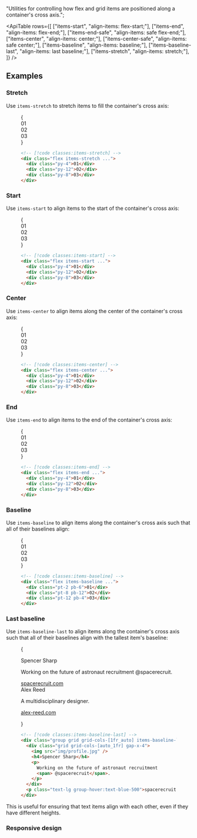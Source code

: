 
  "Utilities for controlling how flex and grid items are positioned along a container's cross axis.";

<ApiTable
  rows={[
    ["items-start", "align-items: flex-start;"],
    ["items-end", "align-items: flex-end;"],
    ["items-end-safe", "align-items: safe flex-end;"],
    ["items-center", "align-items: center;"],
    ["items-center-safe", "align-items: safe center;"],
    ["items-baseline", "align-items: baseline;"],
    ["items-baseline-last", "align-items: last baseline;"],
    ["items-stretch", "align-items: stretch;"],
  ]}
/>

## Examples

### Stretch

Use `items-stretch` to stretch items to fill the container's cross axis:

<Figure>

<Example>
  {
    <div className="grid grid-cols-1">
      <Stripes border className="col-start-1 row-start-1 rounded-lg" />
      <div className="col-start-1 row-start-1 flex w-full items-stretch gap-4 rounded-lg text-center font-mono text-sm leading-6 font-bold text-white">
        <div className="flex flex-1 items-center justify-center rounded-lg bg-cyan-500 py-4">01</div>
        <div className="flex flex-1 items-center justify-center rounded-lg bg-cyan-500 py-12">02</div>
        <div className="flex flex-1 items-center justify-center rounded-lg bg-cyan-500 py-8">03</div>
      </div>
    </div>
  }
</Example>

```html
<!-- [!code classes:items-stretch] -->
<div class="flex items-stretch ...">
  <div class="py-4">01</div>
  <div class="py-12">02</div>
  <div class="py-8">03</div>
</div>
```

</Figure>

### Start

Use `items-start` to align items to the start of the container's cross axis:

<Figure>

<Example>
  {
    <div className="grid grid-cols-1">
      <Stripes border className="col-start-1 row-start-1 rounded-lg" />
      <div className="col-start-1 row-start-1 flex w-full items-start gap-4 rounded-lg text-center font-mono text-sm leading-6 font-bold text-white">
        <div className="flex flex-1 items-center justify-center rounded-lg bg-pink-500 py-4">01</div>
        <div className="flex flex-1 items-center justify-center rounded-lg bg-pink-500 py-12">02</div>
        <div className="flex flex-1 items-center justify-center rounded-lg bg-pink-500 py-8">03</div>
      </div>
    </div>
  }
</Example>

```html
<!-- [!code classes:items-start] -->
<div class="flex items-start ...">
  <div class="py-4">01</div>
  <div class="py-12">02</div>
  <div class="py-8">03</div>
</div>
```

</Figure>

### Center

Use `items-center` to align items along the center of the container's cross axis:

<Figure>

<Example>
  {
    <div className="grid grid-cols-1">
      <Stripes border className="col-start-1 row-start-1 rounded-lg" />
      <div className="col-start-1 row-start-1 flex w-full items-center gap-4 rounded-lg text-center font-mono text-sm leading-6 font-bold text-white">
        <div className="flex flex-1 items-center justify-center rounded-lg bg-violet-500 py-4">01</div>
        <div className="flex flex-1 items-center justify-center rounded-lg bg-violet-500 py-12">02</div>
        <div className="flex flex-1 items-center justify-center rounded-lg bg-violet-500 py-8">03</div>
      </div>
    </div>
  }
</Example>

```html
<!-- [!code classes:items-center] -->
<div class="flex items-center ...">
  <div class="py-4">01</div>
  <div class="py-12">02</div>
  <div class="py-8">03</div>
</div>
```

</Figure>

### End

Use `items-end` to align items to the end of the container's cross axis:

<Figure>

<Example>
  {
    <div className="grid grid-cols-1">
      <Stripes border className="col-start-1 row-start-1 rounded-lg" />
      <div className="col-start-1 row-start-1 flex w-full items-end gap-4 rounded-lg text-center font-mono text-sm leading-6 font-bold text-white">
        <div className="flex flex-1 items-center justify-center rounded-lg bg-sky-500 py-4">01</div>
        <div className="flex flex-1 items-center justify-center rounded-lg bg-sky-500 py-12">02</div>
        <div className="flex flex-1 items-center justify-center rounded-lg bg-sky-500 py-8">03</div>
      </div>
    </div>
  }
</Example>

```html
<!-- [!code classes:items-end] -->
<div class="flex items-end ...">
  <div class="py-4">01</div>
  <div class="py-12">02</div>
  <div class="py-8">03</div>
</div>
```

</Figure>

### Baseline

Use `items-baseline` to align items along the container's cross axis such that all of their baselines align:

<Figure>

<Example>
  {
    <div className="grid grid-cols-1">
      <Stripes border className="col-start-1 row-start-1 rounded-lg" />
      <div className="col-start-1 row-start-1 flex w-full items-baseline gap-4 rounded-lg text-center font-mono text-sm leading-6 font-bold text-white">
        <div className="flex flex-1 items-center justify-center rounded-lg bg-blue-500 pt-2 pb-6">01</div>
        <div className="flex flex-1 items-center justify-center rounded-lg bg-blue-500 pt-8 pb-12">02</div>
        <div className="flex flex-1 items-center justify-center rounded-lg bg-blue-500 pt-12 pb-4">03</div>
      </div>
    </div>
  }
</Example>

```html
<!-- [!code classes:items-baseline] -->
<div class="flex items-baseline ...">
  <div class="pt-2 pb-6">01</div>
  <div class="pt-8 pb-12">02</div>
  <div class="pt-12 pb-4">03</div>
</div>
```

</Figure>

### Last baseline

Use `items-baseline-last` to align items along the container's cross axis such that all of their baselines align with the tallest item's baseline:

<Figure>

<Example padding={false}>

{

<div className="mx-auto grid max-w-md divide-y divide-gray-100 border-x border-x-gray-200 text-gray-700 dark:divide-gray-800 dark:border-x-gray-800 dark:bg-gray-950/10 dark:text-gray-300">
  <div className="group grid grid-cols-[1fr_auto] items-baseline-last gap-x-4 px-4 py-6 hover:bg-gray-50 dark:hover:bg-gray-950/50">
    <div className="grid grid-cols-[auto_1fr] gap-x-4 max-sm:grid-cols-1">
      <img
        className="size-[2rem] rounded-full"
        src="https://spotlight.tailwindui.com/_next/image?url=%2F_next%2Fstatic%2Fmedia%2Favatar.51a13c67.jpg&w=128&q=80"
        alt=""
      />
      <div className="font-semibold text-gray-900 sm:col-start-2 dark:text-white">Spencer Sharp</div>
      <p className="text-sm sm:col-start-2">
        Working on the future of astronaut recruitment
        <span className="text-blue-500 dark:text-blue-400"> @spacerecruit</span>.
      </p>
    </div>
    <a
      href="#"
      className="font-mono text-xs font-medium text-gray-400 underline group-hover:text-blue-500 dark:text-gray-500"
    >
      spacerecruit.com
    </a>
  </div>
  <div className="group grid grid-cols-[1fr_auto] items-baseline-last gap-x-4 px-4 py-6 hover:bg-gray-50 dark:hover:bg-gray-950/50">
    <div className="grid grid-cols-[auto_1fr] gap-x-4 max-sm:grid-cols-1">
      <img
        className="size-[2rem] rounded-full"
        src="https://images.unsplash.com/photo-1590895340509-793cb98788c9?q=80&w=256&h=256&&auto=format&fit=crop&ixlib=rb-4.0.3&ixid=M3wxMjA3fDB8MHxwaG90by1wYWdlfHx8fGVufDB8fHx8fA%3D%3D"
        alt=""
      />
      <div className="font-semibold text-gray-900 sm:col-start-2 dark:text-white">Alex Reed</div>
      <p className="text-sm sm:col-start-2">A multidisciplinary designer.</p>
    </div>
    <a
      href="#"
      className="font-mono text-xs font-medium text-gray-400 underline group-hover:text-blue-500 dark:text-gray-500"
    >
      alex-reed.com
    </a>
  </div>
</div>

}

</Example>

```html
<!-- [!code classes:items-baseline-last] -->
<div class="group grid grid-cols-[1fr_auto] items-baseline-last gap-x-4 px-4 py-6">
  <div class="grid grid-cols-[auto_1fr] gap-x-4">
    <img src="img/profile.jpg" />
    <h4>Spencer Sharp</h4>
    <p>
      Working on the future of astronaut recruitment
      <span> @spacerecruit</span>.
    </p>
  </div>
  <p class="text-lg group-hover:text-blue-500">spacerecruit.com</p>
</div>
```

</Figure>

This is useful for ensuring that text items align with each other, even if they have different heights.

### Responsive design

<ResponsiveDesign property="align-items" defaultClass="flex items-stretch" featuredClass="items-center" />
